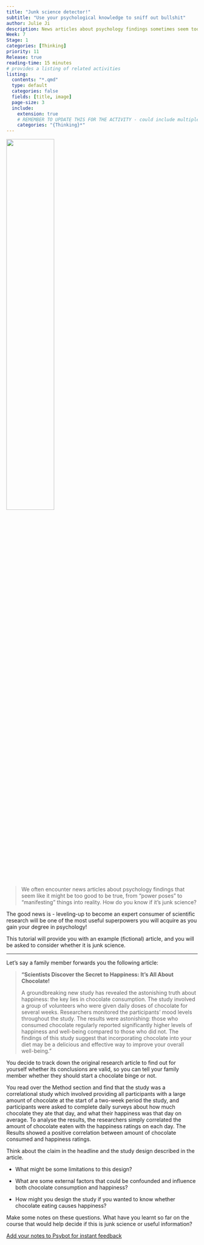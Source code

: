 ```yaml
---
title: "Junk science detector!"
subtitle: "Use your psychological knowledge to sniff out bullshit"
author: Julie Ji
description: News articles about psychology findings sometimes seem too good to be true. How do you know if it's junk science?
Week: 7
Stage: 1
categories: [Thinking]
priority: 11
Release: true
reading-time: 15 minutes
# provides a listing of related activities
listing:
  contents: "*.qmd"
  type: default
  categories: false
  fields: [title, image]
  page-size: 3
  include:
    extension: true
    # REMEMBER TO UPDATE THIS FOR THE ACTIVITY - could include multiple categories
    categories: "{Thinking}*"
---
```


![](../images/DALL·E 2024-09-11 09.32.25 - bullshit.webp){width="50%"}


> We often encounter news articles about psychology findings that seem like it might be too good to be true, from "power poses" to "manifesting" things into reality. How do you know if it’s junk science? 

The good news is - leveling-up to become an expert consumer of scientific research will be one of the most useful superpowers you will acquire as you gain your degree in psychology!

This tutorial will provide you with an example (fictional) article, and you will be asked to consider whether it is junk science.


-----------------------------



Let’s say a family member forwards you the following article: 

> **"Scientists Discover the Secret to Happiness: It's All About Chocolate!**
>
> A groundbreaking new study has revealed the astonishing truth about happiness: the key lies in chocolate consumption. The study involved a group of volunteers who were given daily doses of chocolate for several weeks. Researchers monitored the participants' mood levels throughout the study. The results were astonishing: those who consumed chocolate regularly reported significantly higher levels of happiness and well-being compared to those who did not. The findings of this study suggest that incorporating chocolate into your diet may be a delicious and effective way to improve your overall well-being."


You decide to track down the original research article to find out for yourself whether its conclusions are valid, so you can tell your family member whether they should start a chocolate binge or not.

You read over the Method section and find that the study was a correlational study which involved providing all participants with a large amount of chocolate at the start of a two-week period the study, and participants were asked to complete daily surveys about how much chocolate they ate that day, and what their happiness was that day on average. To analyse the results, the researchers simply correlated the amount of chocolate eaten with the happiness ratings on each day. The Results showed a positive correlation between amount of chocolate consumed and happiness ratings.  



::: instruction

Think about the claim in the headline and the study design described in the article.

- What might be some limitations to this design?

- What are some external factors that could be confounded and influence both chocolate consumption and happiness?

- How might you design the study if you wanted to know whether chocolate eating causes happiness?



Make some notes on these questions. What have you learnt so far on the course that would help decide if this is junk science or useful information?

[Add your notes to Psybot for instant feedback](https://psybot.llemma.net/add/){.submit-work .btn .btn-primary}

:::




<!--- 



# Information for giving feedback to students on the task:


## What might be some limitations to this design?

Lack of Control Group: Without a control group that does not receive chocolate, it’s difficult to determine whether the observed effects are due to chocolate consumption or some other confounding variable.
Correlation vs. Causation: The study is correlational, meaning it can only show that there is a relationship between chocolate consumption and happiness, not that one causes the other. Other factors could be influencing both variables.


## What are some external factors that could be confounded and influence both chocolate consumption and happiness?

Stress Levels: Participants might eat more chocolate when they are stressed, and stress relief could lead to higher happiness ratings.

Social Interactions: Eating chocolate might coincide with social activities (e.g., sharing chocolate with friends), which can boost happiness.

Physical Activity: Levels of physical activity can influence mood. Participants who are more active might also indulge in chocolate as a treat, leading to higher happiness ratings.

Personal Preferences: Individuals who enjoy chocolate more might naturally feel happier when they consume it, leading to a positive correlation.

Daily Events: Positive or negative events occurring on specific days can impact both chocolate consumption and happiness ratings.

Demand Characteristics: Participants might have guessed the study's hypothesis and adjust their behaviour or responses accordingly, i.e. they guessed that the study is about chocolate eating and happiness, and therefore when they ate more chocolate, they reported they were happier (because they think they “should” be happier).


## How might you design the study if you wanted to know whether chocolate eating causes happiness?

Randomly assign participants to either a chocolate consumption group or a control group, such as a fruit eating group (to control for eating sweet things), or mood diary only group (to control for the effects of reporting one’s mood as well as natural fluctuations in happiness over time). It would be even better to have more than one chocolate consumption groups, so you can vary the amount of chocolate they must consume per day to see if consuming higher amounts of chocolate leads to greater happiness than lower amounts. You will also want to ensure that the participants randomly assigned to each group are similar in background variables, such as gender, age, physical health, baseline happiness, etc. 







--> 
